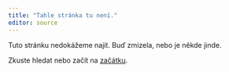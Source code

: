 ```yaml
---
title: "Tahle stránka tu není."
editor: source
---
```


Tuto stránku nedokážeme najít. Buď zmizela, nebo je někde jinde.

Zkuste hledat nebo začít na [začátku](index.html).

